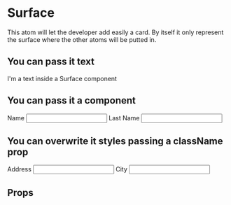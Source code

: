 
<Meta
  title='Components|Atoms/Surface'
  component={Surface}
/>

# Surface

This atom will let the developer add easily a card. By itself it only represent the surface where the other atoms will be putted in.

## You can pass it text
<Preview>
  <Surface>I'm a text inside a Surface component</Surface>
</Preview>

## You can pass it a component

<Preview>
  <Surface>
    <label className="ssk--spacing" htmlFor='name'>Name</label>
    <input className="ssk--spacing" id='name' defaultValue="Peter" />
    <label className="ssk--spacing" htmlFor='lastName'>Last Name</label>
    <input className="ssk--spacing" id='lastName' defaultValue="Parker" />
  </Surface>
</Preview>

## You can overwrite it styles passing a className prop

<Preview>
  <Surface className='surface__container--story'>
    <label htmlFor='address'>Address</label>
    <input id='address' defaultValue="20 Ingram St." />
    <label htmlFor='city'>City</label>
    <input id='city' defaultValue="New York" />
  </Surface>
</Preview>

## Props

<Props of={Surface} />